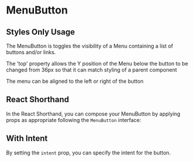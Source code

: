 
<Meta of={MenuButtonStories} />

# MenuButton

## Styles Only Usage

The MenuButton is toggles the visibility of a Menu containing a list of buttons and/or links.

The 'top' property allows the Y position of the Menu below the button to be changed from 36px so that it can match styling of a parent component

The menu can be aligned to the left or right of the button

<Canvas of={MenuButtonStories.StylesOnlyUsage} />

<RenderHtmlMarkup of={MenuButtonStories.StylesOnlyUsage} />

## React Shorthand

<Controls />

In the React Shorthand, you can compose your MenuButton by applying props as appropriate following the `MenuButton` interface:

<Canvas of={MenuButtonStories.ReactShorthand} />

<RenderHtmlMarkup of={MenuButtonStories.ReactShorthand} />

## With Intent

By setting the `intent` prop, you can specify the intent for the button.

<Canvas of={MenuButtonStories.WithIntent} />

<RenderHtmlMarkup of={MenuButtonStories.WithIntent} />
